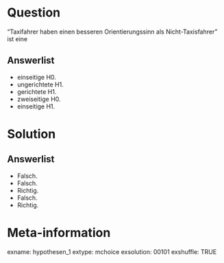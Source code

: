 Question 
======== 

"Taxifahrer haben einen besseren Orientierungssinn als Nicht-Taxisfahrer" ist eine 

Answerlist
----------

* einseitige H0.
* ungerichtete H1.
* gerichtete H1.
* zweiseitige H0.
* einseitige H1.


Solution
========

Answerlist
----------

* Falsch. 
* Falsch. 
* Richtig. 
* Falsch.
* Richtig. 

Meta-information
================
exname: hypothesen_1
extype: mchoice 
exsolution: 00101
exshuffle: TRUE
